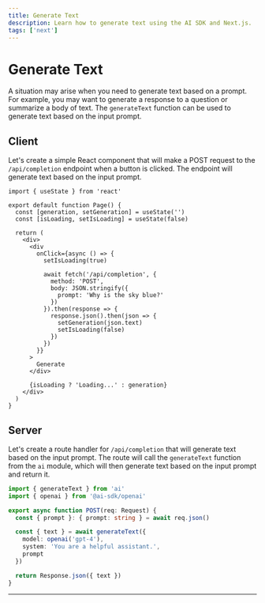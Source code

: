 ```yaml
---
title: Generate Text
description: Learn how to generate text using the AI SDK and Next.js.
tags: ['next']
---
```


# Generate Text

A situation may arise when you need to generate text based on a prompt. For example, you may want to generate a response to a question or summarize a body of text. The `generateText` function can be used to generate text based on the input prompt.

<Browser>
  <TextGeneration />
</Browser>

## Client

Let's create a simple React component that will make a POST request to the `/api/completion` endpoint when a button is clicked. The endpoint will generate text based on the input prompt.

```tsx filename="pages/index.tsx"
import { useState } from 'react'

export default function Page() {
  const [generation, setGeneration] = useState('')
  const [isLoading, setIsLoading] = useState(false)

  return (
    <div>
      <div
        onClick={async () => {
          setIsLoading(true)

          await fetch('/api/completion', {
            method: 'POST',
            body: JSON.stringify({
              prompt: 'Why is the sky blue?'
            })
          }).then(response => {
            response.json().then(json => {
              setGeneration(json.text)
              setIsLoading(false)
            })
          })
        }}
      >
        Generate
      </div>

      {isLoading ? 'Loading...' : generation}
    </div>
  )
}
```

## Server

Let's create a route handler for `/api/completion` that will generate text based on the input prompt. The route will call the `generateText` function from the `ai` module, which will then generate text based on the input prompt and return it.

```typescript filename='app/api/completion/route.ts'
import { generateText } from 'ai'
import { openai } from '@ai-sdk/openai'

export async function POST(req: Request) {
  const { prompt }: { prompt: string } = await req.json()

  const { text } = await generateText({
    model: openai('gpt-4'),
    system: 'You are a helpful assistant.',
    prompt
  })

  return Response.json({ text })
}
```

---

<GithubLink link="https://github.com/vercel/ai/blob/main/examples/next-openai-pages/pages/basics/generate-text/index.tsx" />
